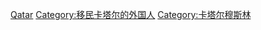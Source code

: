 [[Category:各國歸化公民|Qatar]]
[[Category:移民卡塔尔的外国人|Category:移民卡塔尔的外国人]]
[[Category:卡塔尔穆斯林|Category:卡塔尔穆斯林]]
